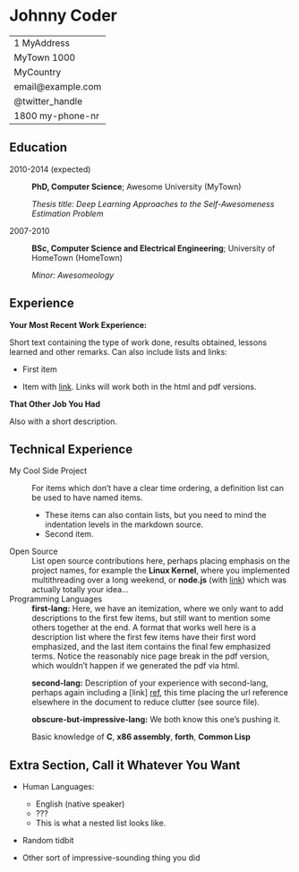 Johnny Coder
============

-----------------------------------------------
1 MyAddress                        
MyTown 1000                          
MyCountry                           
email@example.com
@twitter_handle
1800 my-phone-nr
-----------------------------------------------

Education
---------

2010-2014 (expected)
:   **PhD, Computer Science**; Awesome University (MyTown)

    *Thesis title: Deep Learning Approaches to the Self-Awesomeness
     Estimation Problem*

2007-2010
:   **BSc, Computer Science and Electrical Engineering**; University of
    HomeTown (HomeTown)

    *Minor: Awesomeology*

Experience
----------

**Your Most Recent Work Experience:**

Short text containing the type of work done, results obtained,
lessons learned and other remarks. Can also include lists and
links:

* First item

* Item with [link](http://www.example.com). Links will work both in
  the html and pdf versions.

**That Other Job You Had**

Also with a short description.

Technical Experience
--------------------

My Cool Side Project
:   For items which don't have a clear time ordering, a definition
    list can be used to have named items.

    * These items can also contain lists, but you need to mind the
      indentation levels in the markdown source.
    * Second item.

Open Source
:   List open source contributions here, perhaps placing emphasis on
    the project names, for example the **Linux Kernel**, where you
    implemented multithreading over a long weekend, or **node.js**
    (with [link](http://nodejs.org)) which was actually totally
    your idea...

Programming Languages
:   **first-lang:** Here, we have an itemization, where we only want
    to add descriptions to the first few items, but still want to
    mention some others together at the end. A format that works well
    here is a description list where the first few items have their
    first word emphasized, and the last item contains the final few
    emphasized terms. Notice the reasonably nice page break in the pdf
    version, which wouldn't happen if we generated the pdf via html.

:   **second-lang:** Description of your experience with second-lang,
    perhaps again including a [link] [ref], this time placing the url
    reference elsewhere in the document to reduce clutter (see source
    file). 

:   **obscure-but-impressive-lang:** We both know this one's pushing
    it.

:   Basic knowledge of **C**, **x86 assembly**, **forth**, **Common Lisp**

[ref]: https://github.com/githubuser/superlongprojectname

Extra Section, Call it Whatever You Want
----------------------------------------

* Human Languages:

     * English (native speaker)
     * ???
     * This is what a nested list looks like.

* Random tidbit

* Other sort of impressive-sounding thing you did